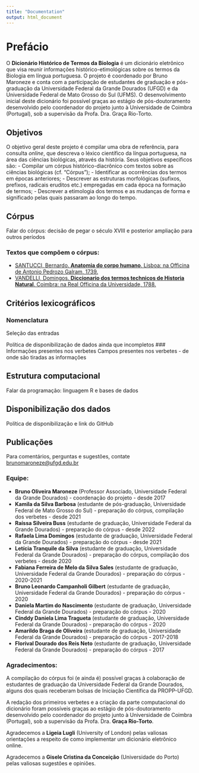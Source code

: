 ```yaml
---
title: "Documentation"
output: html_document
---
```



# Prefácio

O **Dicionário Histórico de Termos da Biologia** é um dicionário eletrônico que visa reunir informações histórico-etimológicas sobre os termos da Biologia em língua portuguesa.
O projeto é coordenado por Bruno Maroneze e conta com a participação de estudantes de graduação e pós-graduação da Universidade Federal da Grande Dourados (UFGD) e da Universidade Federal de Mato Grosso do Sul (UFMS).
O desenvolvimento inicial deste dicionário foi possível graças ao estágio de pós-doutoramento desenvolvido pelo coordenador do projeto junto à Universidade de Coimbra (Portugal), sob a supervisão da Profa. Dra. Graça Rio-Torto.

## Objetivos
O objetivo geral deste projeto é compilar uma obra de referência, para consulta *online*, que descreva o léxico científico da língua portuguesa, na área das ciências biológicas, através da história.
Seus objetivos específicos são:
- Compilar um córpus histórico-diacrônico com textos sobre as ciências biológicas (cf. "Córpus");
- Identificar as ocorrências dos termos em épocas anteriores;
- Descrever as estruturas morfológicas (sufixos, prefixos, radicais eruditos etc.) empregadas em cada época na formação de termos;
- Descrever a etimologia dos termos e as mudanças de forma e significado pelas quais passaram ao longo do tempo.

## Córpus
Falar do córpus: decisão de pegar o século XVIII e posterior ampliação para outros períodos

### Textos que compõem o córpus:

- [SANTUCCI, Bernardo. **Anatomia do corpo humano**. Lisboa: na Officina de Antonio Pedrozo Galram, 1739.](https://books.google.com.br/books/about/Anatomia_do_corpo_humano.html?id=D83JL7ybBeUC&redir_esc=y)
- [VANDELLI, Domingos. **Diccionario dos termos technicos de Historia Natural**. Coimbra: na Real Officina da Universidade, 1788.](https://purl.pt/13958)

## Critérios lexicográficos

### Nomenclatura

Seleção das entradas

Política de disponibilização de dados ainda que incompletos
### Informações presentes nos verbetes
Campos presentes nos verbetes - de onde são tiradas as informações

## Estrutura computacional
Falar da programação: linguagem R e bases de dados

## Disponibilização dos dados
Política de disponibilização e link do GitHub

## Publicações


Para comentários, perguntas e sugestões, contate [brunomaroneze@ufgd.edu.br](brunomaroneze@ufgd.edu.br)




### Equipe:
- **Bruno Oliveira Maroneze** (Professor Associado, Universidade Federal da Grande Dourados) - coordenação do projeto - desde 2017
- **Kamila da Silva Barbosa** (estudante de pós-graduação, Universidade Federal de Mato Grosso do Sul) - preparação do córpus, compilação dos verbetes - desde 2021
- **Raíssa Silveira Buss** (estudante de graduação, Universidade Federal da Grande Dourados) - preparação do córpus - desde 2022
- **Rafaela Lima Domingos** (estudante de graduação, Universidade Federal da Grande Dourados) - preparação do córpus - desde 2021
- **Letícia Tranquile da Silva** (estudante de graduação, Universidade Federal da Grande Dourados) - preparação do córpus, compilação dos verbetes - desde 2020
- **Fabiana Ferreira de Melo da Silva Sales** (estudante de graduação, Universidade Federal da Grande Dourados) - preparação do córpus - 2020-2021
- **Bruno Leonardo Campanholi Gilbert** (estudante de graduação, Universidade Federal da Grande Dourados) - preparação do córpus - 2020
- **Daniela Martim do Nascimento** (estudante de graduação, Universidade Federal da Grande Dourados) - preparação do córpus - 2020
- **Cinddy Daniela Lima Tragueta** (estudante de graduação, Universidade Federal da Grande Dourados) - preparação do córpus - 2020
- **Amarildo Braga de Oliveira** (estudante de graduação, Universidade Federal da Grande Dourados) - preparação do córpus - 2017-2018
- **Florival Dourado dos Reis Neto** (estudante de graduação, Universidade Federal da Grande Dourados) - preparação do córpus - 2017

### Agradecimentos:
A compilação do córpus foi (e ainda é) possível graças à colaboração de estudantes de graduação da Universidade Federal da Grande Dourados, alguns dos quais receberam bolsas de Iniciação Científica da PROPP-UFGD.

A redação dos primeiros verbetes e a criação da parte computacional do dicionário foram possíveis graças ao estágio de pós-doutoramento desenvolvido pelo coordenador do projeto junto à Universidade de Coimbra (Portugal), sob a supervisão da Profa. Dra. **Graça Rio-Torto**.

Agradecemos a **Ligeia Lugli** (University of London) pelas valiosas orientações a respeito de como implementar um dicionário eletrônico online.

Agradecemos a **Gisele Cristina da Conceição** (Universidade do Porto) pelas valiosas sugestões e opiniões.